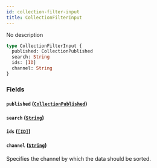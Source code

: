 ```yaml
---
id: collection-filter-input
title: CollectionFilterInput
---
```


No description

```graphql
type CollectionFilterInput {
  published: CollectionPublished
  search: String
  ids: [ID]
  channel: String
}
```

### Fields

#### `published` ([`CollectionPublished`](/developer/api-reference/enums/collection-published.mdx))

#### `search` ([`String`](/developer/api-reference/scalars/string.mdx))

#### `ids` ([`[ID]`](/developer/api-reference/scalars/id.mdx))

#### `channel` ([`String`](/developer/api-reference/scalars/string.mdx))

Specifies the channel by which the data should be sorted.
